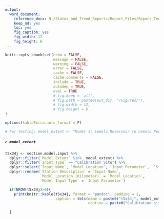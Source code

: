 ```yaml
---
output: 
  word_document:
    reference_docx: N:/Status_and_Trend_Reports/Report_Files/Report_Template.docx
    keep_md: yes
    toc: yes
    fig_caption: yes
    fig_width: 12
    fig_height: 6
---
```


```r

knitr::opts_chunk$set(echo = FALSE,
                      message = FALSE,
                      warning = FALSE,
                      error = FALSE,
                      cache = FALSE,
                      cache.comments = FALSE,
                      include = TRUE,
                      autodep = TRUE,
                      eval = TRUE
                      # fig.keep = 'all',
                      # fig.path = paste0(out_dir, "/Figures/"),
                      # fig.width = 12, 
                      # fig.height = 6
)

options(kableExtra.auto_format = F)

# For testing: model_extent <- "Model 1: Lemolo Reservoir to Lemolo Powerhouse #1"


```

##### `r model_extent`

```r
  
t5x34j <- section.model.input %>% 
  dplyr::filter(`Model Extent` %in%  model_extent) %>% 
  dplyr::filter(`Input Type` == "Calibration Site") %>% 
  dplyr::select(`Input Name`, `Model Location`, `Input Parameter`,  `Station ID`, `Data Source`) %>% 
  dplyr::rename(`Station Description` = `Input Name`,
                `Model Location (Kilometer)` = `Model Location`,
                `Model Input Type` = `Input Parameter`)

  if(NROW(t5x34j)>0){
    print(knitr::kable(t5x34j, format = "pandoc", padding = 2,
                       caption = tbls(name = paste0("t5x34j", model_extent),
                                      caption = paste0("Calibration sites and parameters used in the existing ", model_extent, "."))))
    
  }


```